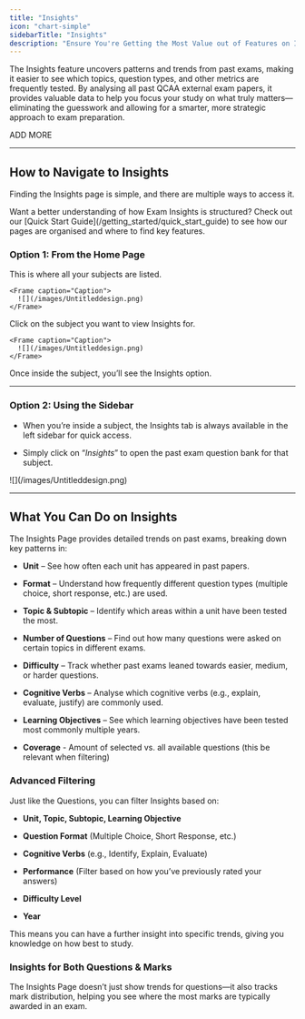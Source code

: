 ```yaml
---
title: "Insights"
icon: "chart-simple"
sidebarTitle: "Insights"
description: "Ensure You're Getting the Most Value out of Features on Insights"
---
```


The Insights feature uncovers patterns and trends from past exams, making it easier to see which topics, question types, and other metrics are frequently tested. By analysing all past QCAA external exam papers, it provides valuable data to help you focus your study on what truly matters—eliminating the guesswork and allowing for a smarter, more strategic approach to exam preparation.

ADD MORE

***

## How to Navigate to Insights

Finding the Insights page is simple, and there are multiple ways to access it.

<Tip>
  Want a better understanding of how Exam Insights is structured? Check out our [Quick Start Guide](/getting_started/quick_start_guide) to see how our pages are organised and where to find key features.
</Tip>

### Option 1: From the Home Page

<Steps>
  <Step title="Go to your Home Page">
    This is where all your subjects are listed.

    <Frame caption="Caption">
      ![](/images/Untitleddesign.png)
    </Frame>
  </Step>

  <Step title="Select a Subject">
    Click on the subject you want to view Insights for.

    <Frame caption="Caption">
      ![](/images/Untitleddesign.png)
    </Frame>
  </Step>

  <Step title="Click Insights">
    Once inside the subject, you’ll see the Insights option.
  </Step>
</Steps>

***

### Option 2: Using the Sidebar

* When you’re inside a subject, the Insights tab is always available in the left sidebar for quick access.

* Simply click on “*Insights*” to open the past exam question bank for that subject.

<Frame caption="Caption">
  ![](/images/Untitleddesign.png)
</Frame>

***

## What You Can Do on Insights

The Insights Page provides detailed trends on past exams, breaking down key patterns in:

* **Unit** – See how often each unit has appeared in past papers.

* **Format** – Understand how frequently different question types (multiple choice, short response, etc.) are used.

* **Topic & Subtopic** – Identify which areas within a unit have been tested the most.

* **Number of Questions** – Find out how many questions were asked on certain topics in different exams.

* **Difficulty** – Track whether past exams leaned towards easier, medium, or harder questions.

* **Cognitive Verbs** – Analyse which cognitive verbs (e.g., explain, evaluate, justify) are commonly used.

* **Learning Objectives** – See which learning objectives have been tested most commonly multiple years.

* **Coverage** - Amount of selected vs. all available questions (this be relevant when filtering)

### Advanced Filtering

Just like the Questions, you can filter Insights based on:

* **Unit, Topic, Subtopic, Learning Objective**

* **Question Format** (Multiple Choice, Short Response, etc.)

* **Cognitive Verbs** (e.g., Identify, Explain, Evaluate)

* **Performance** (Filter based on how you’ve previously rated your answers)

* **Difficulty Level**

* **Year**

This means you can have a further insight into specific trends, giving you knowledge on how best to study.

### Insights for Both Questions & Marks

The Insights Page doesn’t just show trends for questions—it also tracks mark distribution, helping you see where the most marks are typically awarded in an exam.